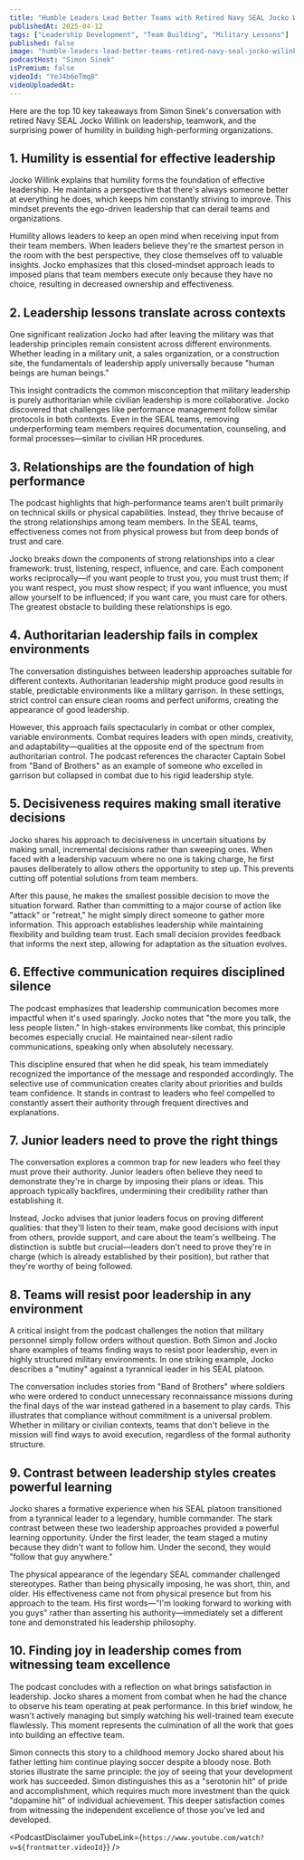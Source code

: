 ```yaml
---
title: "Humble Leaders Lead Better Teams with Retired Navy SEAL Jocko Willink | A Bit of Optimism Podcast"
publishedAt: 2025-04-12
tags: ["Leadership Development", "Team Building", "Military Lessons"]
published: false
image: "humble-leaders-lead-better-teams-retired-navy-seal-jocko-wilink.jpg"
podcastHost: "Simon Sinek"
isPremium: false
videoId: "YeJ4b6eTmq8"
videoUploadedAt: 
---
```



<PodcastSummaryPageLayout frontmatter={frontmatter}>

Here are the top 10 key takeaways from Simon Sinek's conversation with retired Navy SEAL Jocko Willink on leadership, teamwork, and the surprising power of humility in building high-performing organizations.

## 1. Humility is essential for effective leadership
Jocko Willink explains that humility forms the foundation of effective leadership. He maintains a perspective that there's always someone better at everything he does, which keeps him constantly striving to improve. This mindset prevents the ego-driven leadership that can derail teams and organizations.

Humility allows leaders to keep an open mind when receiving input from their team members. When leaders believe they're the smartest person in the room with the best perspective, they close themselves off to valuable insights. Jocko emphasizes that this closed-mindset approach leads to imposed plans that team members execute only because they have no choice, resulting in decreased ownership and effectiveness.

## 2. Leadership lessons translate across contexts
One significant realization Jocko had after leaving the military was that leadership principles remain consistent across different environments. Whether leading in a military unit, a sales organization, or a construction site, the fundamentals of leadership apply universally because "human beings are human beings."

This insight contradicts the common misconception that military leadership is purely authoritarian while civilian leadership is more collaborative. Jocko discovered that challenges like performance management follow similar protocols in both contexts. Even in the SEAL teams, removing underperforming team members requires documentation, counseling, and formal processes—similar to civilian HR procedures.

## 3. Relationships are the foundation of high performance
The podcast highlights that high-performance teams aren't built primarily on technical skills or physical capabilities. Instead, they thrive because of the strong relationships among team members. In the SEAL teams, effectiveness comes not from physical prowess but from deep bonds of trust and care.

Jocko breaks down the components of strong relationships into a clear framework: trust, listening, respect, influence, and care. Each component works reciprocally—if you want people to trust you, you must trust them; if you want respect, you must show respect; if you want influence, you must allow yourself to be influenced; if you want care, you must care for others. The greatest obstacle to building these relationships is ego.

## 4. Authoritarian leadership fails in complex environments
The conversation distinguishes between leadership approaches suitable for different contexts. Authoritarian leadership might produce good results in stable, predictable environments like a military garrison. In these settings, strict control can ensure clean rooms and perfect uniforms, creating the appearance of good leadership.

However, this approach fails spectacularly in combat or other complex, variable environments. Combat requires leaders with open minds, creativity, and adaptability—qualities at the opposite end of the spectrum from authoritarian control. The podcast references the character Captain Sobel from "Band of Brothers" as an example of someone who excelled in garrison but collapsed in combat due to his rigid leadership style.

## 5. Decisiveness requires making small iterative decisions
Jocko shares his approach to decisiveness in uncertain situations by making small, incremental decisions rather than sweeping ones. When faced with a leadership vacuum where no one is taking charge, he first pauses deliberately to allow others the opportunity to step up. This prevents cutting off potential solutions from team members.

After this pause, he makes the smallest possible decision to move the situation forward. Rather than committing to a major course of action like "attack" or "retreat," he might simply direct someone to gather more information. This approach establishes leadership while maintaining flexibility and building team trust. Each small decision provides feedback that informs the next step, allowing for adaptation as the situation evolves.

## 6. Effective communication requires disciplined silence
The podcast emphasizes that leadership communication becomes more impactful when it's used sparingly. Jocko notes that "the more you talk, the less people listen." In high-stakes environments like combat, this principle becomes especially crucial. He maintained near-silent radio communications, speaking only when absolutely necessary.

This discipline ensured that when he did speak, his team immediately recognized the importance of the message and responded accordingly. The selective use of communication creates clarity about priorities and builds team confidence. It stands in contrast to leaders who feel compelled to constantly assert their authority through frequent directives and explanations.

## 7. Junior leaders need to prove the right things
The conversation explores a common trap for new leaders who feel they must prove their authority. Junior leaders often believe they need to demonstrate they're in charge by imposing their plans or ideas. This approach typically backfires, undermining their credibility rather than establishing it.

Instead, Jocko advises that junior leaders focus on proving different qualities: that they'll listen to their team, make good decisions with input from others, provide support, and care about the team's wellbeing. The distinction is subtle but crucial—leaders don't need to prove they're in charge (which is already established by their position), but rather that they're worthy of being followed.

## 8. Teams will resist poor leadership in any environment
A critical insight from the podcast challenges the notion that military personnel simply follow orders without question. Both Simon and Jocko share examples of teams finding ways to resist poor leadership, even in highly structured military environments. In one striking example, Jocko describes a "mutiny" against a tyrannical leader in his SEAL platoon.

The conversation includes stories from "Band of Brothers" where soldiers who were ordered to conduct unnecessary reconnaissance missions during the final days of the war instead gathered in a basement to play cards. This illustrates that compliance without commitment is a universal problem. Whether in military or civilian contexts, teams that don't believe in the mission will find ways to avoid execution, regardless of the formal authority structure.

## 9. Contrast between leadership styles creates powerful learning
Jocko shares a formative experience when his SEAL platoon transitioned from a tyrannical leader to a legendary, humble commander. The stark contrast between these two leadership approaches provided a powerful learning opportunity. Under the first leader, the team staged a mutiny because they didn't want to follow him. Under the second, they would "follow that guy anywhere."

The physical appearance of the legendary SEAL commander challenged stereotypes. Rather than being physically imposing, he was short, thin, and older. His effectiveness came not from physical presence but from his approach to the team. His first words—"I'm looking forward to working with you guys" rather than asserting his authority—immediately set a different tone and demonstrated his leadership philosophy.

## 10. Finding joy in leadership comes from witnessing team excellence
The podcast concludes with a reflection on what brings satisfaction in leadership. Jocko shares a moment from combat when he had the chance to observe his team operating at peak performance. In this brief window, he wasn't actively managing but simply watching his well-trained team execute flawlessly. This moment represents the culmination of all the work that goes into building an effective team.

Simon connects this story to a childhood memory Jocko shared about his father letting him continue playing soccer despite a bloody nose. Both stories illustrate the same principle: the joy of seeing that your development work has succeeded. Simon distinguishes this as a "serotonin hit" of pride and accomplishment, which requires much more investment than the quick "dopamine hit" of individual achievement. This deeper satisfaction comes from witnessing the independent excellence of those you've led and developed.

<PodcastDisclaimer youTubeLink={`https://www.youtube.com/watch?v=${frontmatter.videoId}`} />

</PodcastSummaryPageLayout>
